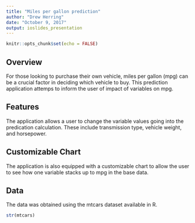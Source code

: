 ```yaml
---
title: "Miles per gallon prediction"
author: "Drew Herring"
date: "October 9, 2017"
output: ioslides_presentation
---
```


```r
knitr::opts_chunk$set(echo = FALSE)
```

## Overview

For those looking to purchase their own vehicle, miles per gallon (mpg) can be a crucial factor in deciding which vehicle to buy. This prediction application attemps to inform the user of impact of variables on mpg.

## Features

The application allows a user to change the variable values going into the predication calculation.
These include transmission type, vehicle weight, and horsepower.

## Customizable Chart

The application is also equipped with a customizable chart to allow the user to see how one variable stacks up to mpg in the base data.

## Data

The data was obtained using the mtcars dataset available in R.

``` r
str(mtcars)
```